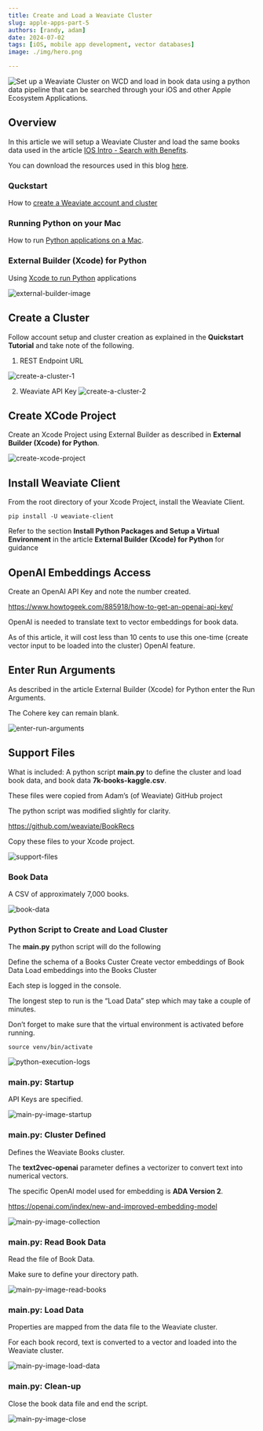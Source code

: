 ```yaml
---
title: Create and Load a Weaviate Cluster
slug: apple-apps-part-5
authors: [randy, adam]
date: 2024-07-02
tags: [iOS, mobile app development, vector databases]
image: ./img/hero.png

---
```

![Set up a Weaviate Cluster on WCD and load in book data using a python data pipeline that can be searched through your iOS and other Apple Ecosystem Applications.](./img/hero.png)


## Overview

In this article we will setup a Weaviate Cluster and load the same books data used in the article [IOS Intro - Search with Benefits](/apple-and-weaviate/apple-apps-part-1).

You can download the resources used in this blog [here](https://github.com/weaviate/BookRecs/blob/main/blog-resources/article05.zip). 

### Quckstart

How to [create a Weaviate account and cluster](https://weaviate.io/developers/wcs/quickstart)

### Running Python on your Mac

How to run [Python applications on a Mac](/apple-and-weaviate/apple-apps-part-3).

### External Builder (Xcode) for Python

Using [Xcode to run Python](/apple-and-weaviate/apple-apps-part-4) applications


![external-builder-image](./img/external-builder-image.png)


## Create a Cluster

Follow account setup and cluster creation as explained in the **Quickstart Tutorial** and take note of the following.


1. REST Endpoint URL

![create-a-cluster-1](./img/create-a-cluster-1.png)

2. Weaviate API Key
![create-a-cluster-2](./img/create-a-cluster-2.png)

## Create XCode Project

Create an Xcode Project using External Builder as described in **External Builder (Xcode) for Python**.

![create-xcode-project](./img/create-xcode-project.png)

## Install Weaviate Client 

From the root directory of your Xcode Project, install the Weaviate Client.

    pip install -U weaviate-client 

Refer to the section **Install Python Packages and Setup a Virtual Environment** in the article **External Builder (Xcode) for Python** for guidance





## OpenAI Embeddings Access

Create an OpenAI API Key and note the number created.

https://www.howtogeek.com/885918/how-to-get-an-openai-api-key/

OpenAI is needed to translate text to vector embeddings for book data.

As of this article, it will cost less than 10 cents to use this one-time (create vector input to be loaded into the cluster) OpenAI feature.

## Enter Run Arguments

As described in the article External Builder (Xcode) for Python enter the Run Arguments.

The Cohere key can remain blank.

![enter-run-arguments](./img/enter-run-arguments.png)

## Support Files

What is included: A  python script **main.py** to define the cluster and load book data, and book data **7k-books-kaggle.csv**.

These files were copied from Adam’s (of Weaviate) GitHub project

The python script was modified slightly for clarity.

https://github.com/weaviate/BookRecs

Copy these files to your Xcode project.

![support-files](./img/support-files.png)


### Book Data

A CSV of approximately 7,000 books.

![book-data](./img/book-data.png)

### Python Script to Create and Load Cluster

The **main.py** python script will do the following

Define the schema of a Books Custer
Create vector embeddings of Book Data
Load embeddings into the Books Cluster


Each step is logged in the console.

The longest step to run is the “Load Data” step which may take a couple of minutes.

Don’t forget to make sure that the virtual environment is activated before running.

	source venv/bin/activate

![python-execution-logs](./img/python-execution-logs.png)

### main.py: Startup

API Keys are specified.

![main-py-image-startup](./img/main-py-image-startup.png)


### main.py: Cluster Defined

Defines the Weaviate Books cluster.

The **text2vec-openai** parameter defines a vectorizer to convert text into numerical vectors.

The specific OpenAI model used for embedding is **ADA Version 2**.

https://openai.com/index/new-and-improved-embedding-model



![main-py-image-collection](./img/main-py-image-collection.png)



### main.py: Read Book Data

Read the file of Book Data.

Make sure to define your directory path.


![main-py-image-read-books](./img/main-py-image-read-books.png)


### main.py: Load Data

Properties are mapped from the data file to the Weaviate cluster.

For each book record, text is converted to a vector and loaded into the Weaviate cluster.

![main-py-image-load-data](./img/main-py-image-load-data.png)


### main.py: Clean-up

Close the book data file and end the script.

![main-py-image-close](./img/main-py-image-close.png)



<StayConnected />
